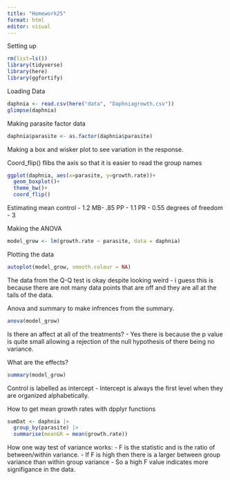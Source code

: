 ```yaml
---
title: "Homework25"
format: html
editor: visual
---
```


Setting up

```r
rm(list=ls())
library(tidyverse)
library(here)
library(ggfortify)
```

Loading Data

```r
daphnia <- read.csv(here("data", "Daphniagrowth.csv"))
glimpse(daphnia)
```

Making parasite factor data

```r
daphnia$parasite <- as.factor(daphnia$parasite)
```

Making a box and wisker plot to see variation in the response. 

Coord_flip() flibs the axis so that it is easier to read the group names

```r
ggplot(daphnia, aes(x=parasite, y=growth.rate))+
  geom_boxplot()+
  theme_bw()+
  coord_flip()

```

Estimating mean
control - 1.2
MB- .85
PP - 1.1
PR - 0.55
degrees of freedom - 3

Making the ANOVA

```r
model_grow <- lm(growth.rate ~ parasite, data = daphnia)
```

Plotting the data

```r
autoplot(model_grow, smooth.colour = NA)
```
The data from the Q-Q test is okay despite looking weird
- i guess this is because there are not many data points that are off and they are all at the tails of the data. 

Anova and summary to make infrences from the summary. 

```r
anova(model_grow)
```
Is there an affect at all of the treatments?
- Yes there is because the p value is quite small allowing a rejection of the null hypothesis of there being no variance.

What are the effects?

```r
summary(model_grow)
```

Control is labelled as intercept
- Intercept is always the first level when they are organized alphabetically. 

How to get mean growth rates with dpplyr functions

```r
sumDat <- daphnia |> 
  group_by(parasite) |> 
  summarise(meanGR = mean(growth.rate))
```

How one way test of variance works:
- F is the statistic and is the ratio of between/within variance. 
- If F is high then there is a larger between group variance than within group variance
      - So a high F value indicates more signifigance in the data. 


















